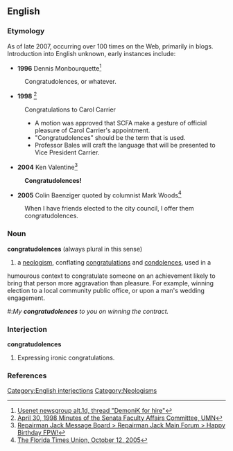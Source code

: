 ==English==

===Etymology===
As of late 2007, occurring over 100 times on the Web, primarily in blogs.  Introduction into English unknown, early instances include:

*'''1996''' Dennis Monbourquette<ref>[http://groups.google.com/group/alt.1d/browse_frm/thread/faf63b3713fc64ce/381e3181c8484213?lnk=st&q=congratudolences#381e3181c8484213 Usenet newsgroup alt.1d, thread "DemoniK for hire"]</ref>
:Congratudolences, or whatever.

*'''1998''' <ref>[http://www1.umn.edu/usenate/scfa/980430scfa.html April 30, 1998 Minutes of the Senata Faculty Affairs Committee, UMN]</ref>
:Congratulations to Carol Carrier
:* A motion was approved that SCFA make a gesture of official pleasure of Carol Carrier's appointment.
:* "Congratudolences" should be the term that is used.
:* Professor Bales will craft the language that will be presented to Vice President Carrier. 

*'''2004''' Ken Valentine<ref>[http://www.repairmanjack.com/forum/archive/index.php/t-233.html Repairman Jack Message Board > Repairman Jack Main Forum > Happy Birthday FPW!]</ref>
:'''Congratudolences!'''

*'''2005''' Colin Baenziger quoted by columnist Mark Woods<ref>[http://www.jacksonville.com/tu-online/stories/101205/woo_20007250.shtml The Florida Times Union, October 12, 2005]</ref>
:When I have friends elected to the city council, I offer them congratudolences.

===Noun===
'''congratudolences''' (always plural in this sense)

# a [[neologism]], conflating [[congratulations]] and [[condolences]], used in a 
humourous context to congratulate someone on an achievement likely to bring that
person more aggravation than pleasure.  For example, winning election to a local
community public office, or upon a man's wedding engagement.

#:''My '''congratudolences''' to you on winning the contract.''

===Interjection===
'''congratudolences'''

# Expressing ironic congratulations.

===References===

[[Category:English interjections]]
[[Category:Neologisms]]
